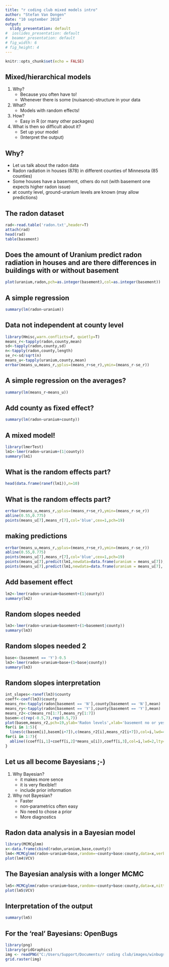 ---
title: "r coding club mixed models intro"
author: "Stefan Van Dongen"
date: "10 september 2018"
output:
  slidy_presentation: default
#  ioslides_presentation: default
#  beamer_presentation: default
# fig_width: 6 
# fig_height: 4 
---

```{r setup, include=FALSE}
knitr::opts_chunk$set(echo = FALSE)
```


## Mixed/hierarchical models

1. Why?
    + Because you often have to!
    + Whenever there is some (nuisance)-structure in your data
2. What?
    + Models with random effects!
3. How? 
    + Easy in R (or many other packages)
4. What is then so difficult about it? 
    + Set up your model
    + (Interpret the output) 

## Why?
* Let us talk about the radon data
* Radon radiation in houses (878) in different counties of Minnesota (85 counties)
* Some houses have a basement, others do not (with basement one expects higher radon issue)
* at county level, ground-uranium levels are known (may allow predictions)


## The radon dataset

```{r radondata, echo = F,comment=NA}
rad<-read.table('radon.txt',header=T)
attach(rad)
head(rad)
table(basement)
```

## Does the amount of Uranium predict radon radiation in houses and are there differences in buildings with or without basement

```{r plot radon vs uranium 1,comment=NA}
plot(uranium,radon,pch=as.integer(basement),col=as.integer(basement))
```

## A simple regression

```{r simple regression,comment=NA}
summary(lm(radon~uranium))
```

## Data not independent at county level

```{r plot with averages,comment=NA}
library(Hmisc,warn.conflicts=F, quietly=T)
means_r<-tapply(radon,county,mean)
sd<-tapply(radon,county,sd)
n<-tapply(radon,county,length)
se_r<-sd/sqrt(n)
means_u<-tapply(uranium,county,mean)
errbar(means_u,means_r,yplus=(means_r+se_r),ymin=(means_r-se_r))
```


## A simple regression on the averages?

```{r simple regression2,comment=NA}
summary(lm(means_r~means_u))
```
## Add county as fixed effect?

```{r anova1,comment=NA}
summary(lm(radon~uranium+county))
```

## A mixed model!

```{r mixed model1,comment=NA, echo=TRUE, message=F, warning=F}
library(lmerTest)
lm1<-lmer(radon~uranium+(1|county))
summary(lm1)
```

## What is the random effects part?

```{r mixed model2,comment=NA}
head(data.frame(ranef(lm1)),n=10)
```


## What is the random effects part?

```{r mixed model3,comment=NA}
errbar(means_u,means_r,yplus=(means_r+se_r),ymin=(means_r-se_r))
abline(0.55,0.775)
points(means_u[7],means_r[7],col='blue',cex=1,pch=19)
```

## making predictions

```{r predictions,comment=NA}
errbar(means_u,means_r,yplus=(means_r+se_r),ymin=(means_r-se_r))
abline(0.55,0.775)
points(means_u[7],means_r[7],col='blue',cex=1,pch=19)
points(means_u[7],predict(lm1,newdata=data.frame(uranium = means_u[7]),re.form=NA),cex=1,pch=19,col='red')
points(means_u[7],predict(lm1,newdata=data.frame(uranium = means_u[7], county='BLUEEARTH'),re.form=~(1|county)),cex=1,pch=19,col='green')
```

## Add basement effect

```{r mixed with basement1,comment=NA, echo=TRUE, message=F, warning=F}
lm2<-lmer(radon~uranium+basement+(1|county))
summary(lm2)
```

## Random slopes needed

```{r mixed with basement2,comment=NA, echo=TRUE, message=F, warning=F}
lm3<-lmer(radon~uranium+basement+(1+basement|county))
summary(lm3)
```

## Random slopes needed 2

```{r mixed with basement3,comment=NA, echo=TRUE, message=F, warning=F}
base<-(basement == 'Y')-0.5
lm3<-lmer(radon~uranium+base+(1+base|county))
summary(lm3)
```

## Random slopes interpretation

```{r mixed with basement4}
int_slopes<-ranef(lm3)$county
coeff<-coef(lm3)$county
means_rn<-tapply(radon[basement == 'N'],county[basement == 'N'],mean)
means_ry<-tapply(radon[basement == 'Y'],county[basement == 'Y'],mean)
means_r2<-c(means_rn[1:7],means_ry[1:7])
basem<-c(rep(-0.5,7),rep(0.5,7))
plot(basem,means_r2,pch=19,ylab='Radon levels',xlab='basement no or yes',col=c(1:7,1:7),xlim=c(-0.75,0.75))
for(i in 1:5){
  lines(c(basem[i],basem[i+7]),c(means_r2[i],means_r2[i+7]),col=i,lwd=4)}
for(i in 1:7){
  abline((coeff[i,1]+coeff[i,2]*means_u[i]),coeff[i,3],col=i,lwd=2,lty=2)
}


```

## Let us all become Bayesians ;-)

1. Why Bayesian?
    + it makes more sence
    + it is very flexible!!
    + include prior information
2. Why not Bayesian?
    + Faster
    + non-parametrics often easy
    + No need to chose a prior
    + More diagnostics


## Radon data analysis in a Bayesian model

```{r bayesian1,comment=NA, echo=TRUE, message=F, warning=F,tidy=TRUE}
library(MCMCglmm)
x<-data.frame(cbind(radon,uranium,base,county))
lm4<-MCMCglmm(radon~uranium+base,random=~county+base:county,data=x,verbose=F)
plot(lm4$VCV)
```

## The Bayesian analysis with a longer MCMC

```{r bayesian2,comment=NA, echo=TRUE, message=F, warning=F,tidy=T}
lm5<-MCMCglmm(radon~uranium+base,random=~county+base:county,data=x,nitt=550000,thin=50,burnin=50000,verbose=F)
plot(lm5$VCV)
```

## Interpretation of the output

```{r bayesian3,comment=NA, echo=TRUE, message=F, warning=F}
summary(lm5)
```

## For the 'real' Bayesians: OpenBugs

```{r bayesian figure, message=F, warning=F}
library(png)
library(gridGraphics)
img <- readPNG("C:/Users/Support/Documents/r coding club/images/winbugs1.png")
grid.raster(img)
```


